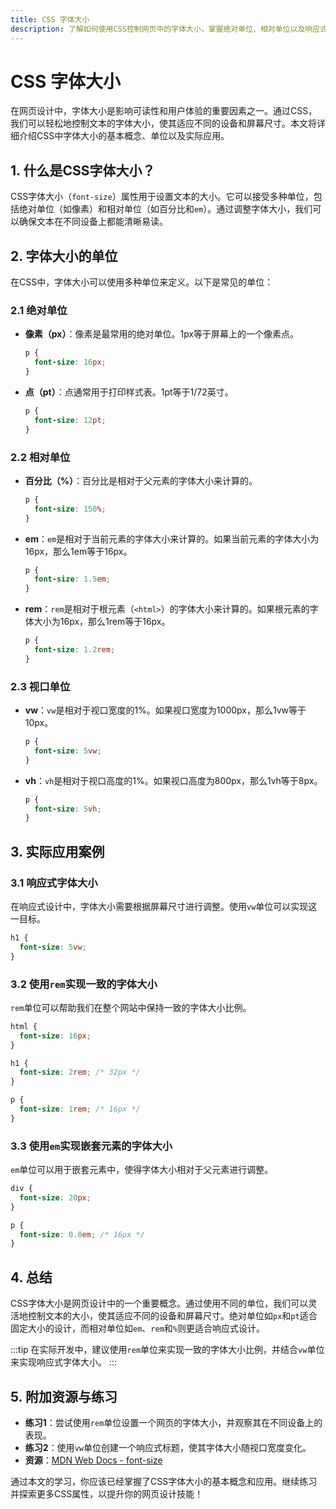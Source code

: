 ```yaml
---
title: CSS 字体大小
description: 了解如何使用CSS控制网页中的字体大小，掌握绝对单位、相对单位以及响应式字体大小的基本概念和应用。
---
```


# CSS 字体大小

在网页设计中，字体大小是影响可读性和用户体验的重要因素之一。通过CSS，我们可以轻松地控制文本的字体大小，使其适应不同的设备和屏幕尺寸。本文将详细介绍CSS中字体大小的基本概念、单位以及实际应用。

## 1. 什么是CSS字体大小？

CSS字体大小（`font-size`）属性用于设置文本的大小。它可以接受多种单位，包括绝对单位（如像素）和相对单位（如百分比和`em`）。通过调整字体大小，我们可以确保文本在不同设备上都能清晰易读。

## 2. 字体大小的单位

在CSS中，字体大小可以使用多种单位来定义。以下是常见的单位：

### 2.1 绝对单位

- **像素（px）**：像素是最常用的绝对单位。1px等于屏幕上的一个像素点。
  
  ```css
  p {
    font-size: 16px;
  }
  ```

- **点（pt）**：点通常用于打印样式表。1pt等于1/72英寸。

  ```css
  p {
    font-size: 12pt;
  }
  ```

### 2.2 相对单位

- **百分比（%）**：百分比是相对于父元素的字体大小来计算的。

  ```css
  p {
    font-size: 150%;
  }
  ```

- **em**：`em`是相对于当前元素的字体大小来计算的。如果当前元素的字体大小为16px，那么1em等于16px。

  ```css
  p {
    font-size: 1.5em;
  }
  ```

- **rem**：`rem`是相对于根元素（`<html>`）的字体大小来计算的。如果根元素的字体大小为16px，那么1rem等于16px。

  ```css
  p {
    font-size: 1.2rem;
  }
  ```

### 2.3 视口单位

- **vw**：`vw`是相对于视口宽度的1%。如果视口宽度为1000px，那么1vw等于10px。

  ```css
  p {
    font-size: 5vw;
  }
  ```

- **vh**：`vh`是相对于视口高度的1%。如果视口高度为800px，那么1vh等于8px。

  ```css
  p {
    font-size: 5vh;
  }
  ```

## 3. 实际应用案例

### 3.1 响应式字体大小

在响应式设计中，字体大小需要根据屏幕尺寸进行调整。使用`vw`单位可以实现这一目标。

```css
h1 {
  font-size: 5vw;
}
```

### 3.2 使用`rem`实现一致的字体大小

`rem`单位可以帮助我们在整个网站中保持一致的字体大小比例。

```css
html {
  font-size: 16px;
}

h1 {
  font-size: 2rem; /* 32px */
}

p {
  font-size: 1rem; /* 16px */
}
```

### 3.3 使用`em`实现嵌套元素的字体大小

`em`单位可以用于嵌套元素中，使得字体大小相对于父元素进行调整。

```css
div {
  font-size: 20px;
}

p {
  font-size: 0.8em; /* 16px */
}
```

## 4. 总结

CSS字体大小是网页设计中的一个重要概念。通过使用不同的单位，我们可以灵活地控制文本的大小，使其适应不同的设备和屏幕尺寸。绝对单位如`px`和`pt`适合固定大小的设计，而相对单位如`em`、`rem`和`%`则更适合响应式设计。

:::tip
在实际开发中，建议使用`rem`单位来实现一致的字体大小比例，并结合`vw`单位来实现响应式字体大小。
:::

## 5. 附加资源与练习

- **练习1**：尝试使用`rem`单位设置一个网页的字体大小，并观察其在不同设备上的表现。
- **练习2**：使用`vw`单位创建一个响应式标题，使其字体大小随视口宽度变化。
- **资源**：[MDN Web Docs - font-size](https://developer.mozilla.org/en-US/docs/Web/CSS/font-size)

通过本文的学习，你应该已经掌握了CSS字体大小的基本概念和应用。继续练习并探索更多CSS属性，以提升你的网页设计技能！